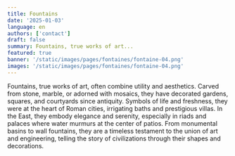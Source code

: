 ```yaml
---
title: Fountains
date: '2025-01-03'
language: en
authors: ['contact']
draft: false
summary: Fountains, true works of art...
featured: true
banner: '/static/images/pages/fontaines/fontaine-04.png'
images: '/static/images/pages/fontaines/fontaine-04.png'
---
```

Fountains, true works of art, often combine utility and aesthetics. Carved from stone, marble, or adorned with mosaics, they have decorated gardens, squares, and courtyards since antiquity. Symbols of life and freshness, they were at the heart of Roman cities, irrigating baths and prestigious villas. 
In the East, they embody elegance and serenity, especially in riads and palaces where water murmurs at the center of patios. From monumental basins to wall fountains, they are a timeless testament to the union of art and engineering, telling the story of civilizations through their shapes and decorations.

<div className="grid grid-cols-1 md:grid-cols-2 lg:grid-cols-3 gap-2">
    <FancyBoxImage 
      src="/static/images/pages/fontaines/fontaine-01.png" 
      alt="fontaine-01"  
      width={2912}
      height={1632}   
      className="w-full"
    />
    <FancyBoxImage 
      src="/static/images/pages/fontaines/fontaine-02.png" 
      alt="fontaine-02"  
      width={2912}
      height={1632}   
      className="w-full"
    />
    <FancyBoxImage 
      src="/static/images/pages/fontaines/fontaine-03.png" 
      alt="fontaine-03"  
      width={2912}
      height={1632}   
      className="w-full"
    />
    <FancyBoxImage 
      src="/static/images/pages/fontaines/fontaine-04.png" 
      alt="fontaine-04"  
      width={2912}
      height={1632}   
      className="w-full"
    />
    <FancyBoxImage 
      src="/static/images/pages/fontaines/fontaine-05.png" 
      alt="fontaine-05"  
      width={2912}
      height={1632}   
      className="w-full"
    />
    <FancyBoxImage 
      src="/static/images/pages/fontaines/robinet-01.png" 
      alt="robinet-01"  
      width={2912}
      height={1632}   
      className="w-full"
    />
</div>